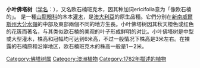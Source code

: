 {{speciesbox
| color = lightgreen
| name = 
| image = Banksia ericifolia cult email.jpg
| image_caption = 小叶佛塔树，栽培於[[維多利亞州|維多利亞州]][[科拉克_(維多利亞州)|科拉克]]
| genus = Banksia
| species = ericifolia
| binomial = ''Banksia ericifolia''
| binomial_authority = [[Carolus_Linnaeus_the_Younger|L.f.]]
| subdivision_ranks = [[亞種|亞種]]
| subdivision = 
* ''B. ericifolia'' subsp. ''ericifolia''
* ''B. ericifolia'' subsp. ''macrantha''
|}}
'''小叶佛塔树'''（[[学名|学名]]：''{{lang|la|Banksia ericifolia}}''），又名欧石楠班克木，因其种加词ericifolia意为「像欧石楠的」。
是一種[[山龍眼科|山龍眼科]]的木本[[灌木|灌木]]，是[[澳大利亞|澳大利亞]]的原生品種。它們分别在[[新南威爾斯州|新南威爾斯州]][[大分水嶺|大分水嶺]]的中部及東部兩個不同的地方生長。小叶佛塔树因其秋天橙色或红色的花簇而著名，与其类似欧石楠的美观的叶子形成鲜明的对比。小叶佛塔树是中型或大型灌木，株高和冠幅均可达到6米高，不过一般情况下株高是3米左右。在裸露的石楠原和沿岸地区，欧石楠班克木的株高一般是1－2米。
{{Taxonbar|from=Q257098}}

[[Category:佛塔树属|Category:佛塔树属]]
[[Category:澳洲植物|Category:澳洲植物]]
[[Category:1782年描述的植物|Category:1782年描述的植物]]


{{plant-stub}}